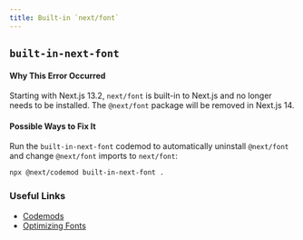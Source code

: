 ```yaml
---
title: Built-in `next/font`
---
```


## `built-in-next-font`

#### Why This Error Occurred

Starting with Next.js 13.2, `next/font` is built-in to Next.js and no longer needs to be installed. The `@next/font` package will be removed in Next.js 14.

#### Possible Ways to Fix It

Run the `built-in-next-font` codemod to automatically uninstall `@next/font` and change `@next/font` imports to `next/font`:

```sh
npx @next/codemod built-in-next-font .
```

### Useful Links

- [Codemods](https://nextjs.org/docs/advanced-features/codemods)
- [Optimizing Fonts](https://nextjs.org/docs/basic-features/font-optimization)
